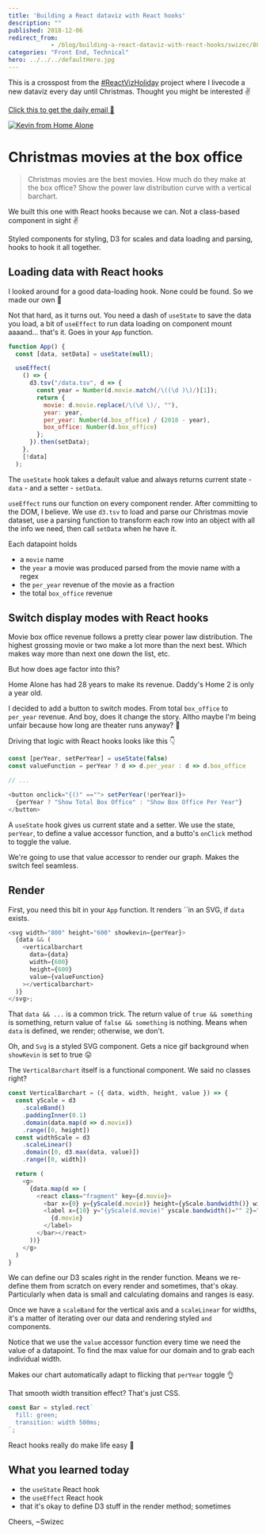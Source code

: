 ```yaml
---
title: 'Building a React dataviz with React hooks'
description: ""
published: 2018-12-06
redirect_from: 
            - /blog/building-a-react-dataviz-with-react-hooks/swizec/8801
categories: "Front End, Technical"
hero: ../../../defaultHero.jpg
---
```

This is a crosspost from the [#ReactVizHoliday](https://reactviz.holiday) project where I livecode a new dataviz every day until Christmas. Thought you might be interested ✌️





[Click this to get the daily email 💌](https://reactviz.holiday)



[![Kevin from Home Alone](./img/homealone.png)](https://reactviz.holiday/christmas-movies/)



# Christmas movies at the box office



> Christmas movies are the best movies. How much do they make at the box office? Show the power law distribution curve with a vertical barchart.



We built this one with React hooks because we can. Not a class-based component in sight ✌️



Styled components for styling, D3 for scales and data loading and parsing, hooks to hook it all together.



## Loading data with React hooks



I looked around for a good data-loading hook. None could be found. So we made our own 💪



Not that hard, as it turns out. You need a dash of `useState` to save the data you load, a bit of `useEffect` to run data loading on component mount aaaand… that&#x27;s it. Goes in your `App` function.



```javascript
function App() {
  const [data, setData] = useState(null);

  useEffect(
    () => {
      d3.tsv("/data.tsv", d => {
        const year = Number(d.movie.match(/\((\d )\)/)[1]);
        return {
          movie: d.movie.replace(/\(\d \)/, ""),
          year: year,
          per_year: Number(d.box_office) / (2018 - year),
          box_office: Number(d.box_office)
        };
      }).then(setData);
    },
    [!data]
  );
```



The `useState` hook takes a default value and always returns current state - `data` - and a setter - `setData`.



`useEffect` runs our function on every component render. After committing to the DOM, I believe. We use `d3.tsv` to load and parse our Christmas movie dataset, use a parsing function to transform each row into an object with all the info we need, then call `setData` when he have it.



Each datapoint holds



- a `movie` name
- the `year` a movie was produced parsed from the movie name with a regex
- the `per_year` revenue of the movie as a fraction
- the total `box_office` revenue



## Switch display modes with React hooks



Movie box office revenue follows a pretty clear power law distribution. The highest grossing movie or two make a lot more than the next best. Which makes way more than next one down the list, etc.



But how does age factor into this?



Home Alone has had 28 years to make its revenue. Daddy&#x27;s Home 2 is only a year old.



I decided to add a button to switch modes. From total `box_office` to `per_year` revenue. And boy, does it change the story. Altho maybe I&#x27;m being unfair because how long are theater runs anyway? 🤔



Driving that logic with React hooks looks like this 👇



```javascript
const [perYear, setPerYear] = useState(false)
const valueFunction = perYear ? d => d.per_year : d => d.box_office

// ...

<button onclick="{()" ==""> setPerYear(!perYear)}>
  {perYear ? "Show Total Box Office" : "Show Box Office Per Year"}
</button>
```



A `useState` hook gives us current state and a setter. We use the state, `perYear`, to define a value accessor function, and a butto&#x27;s `onClick` method to toggle the value.



We&#x27;re going to use that value accessor to render our graph. Makes the switch feel seamless.



## Render



First, you need this bit in your `App` function. It renders ``in an SVG, if `data` exists.



```javascript
<svg width="800" height="600" showkevin={perYear}>
  {data && (
    <verticalbarchart
      data={data}
      width={600}
      height={600}
      value={valueFunction}
    ></verticalbarchart>
  )}
</svg>;
```



That `data && ...` is a common trick. The return value of `true && something` is something, return value of `false && something` is nothing. Means when `data` is defined, we render; otherwise, we don&#x27;t.



Oh, and `Svg` is a styled SVG component. Gets a nice gif background when `showKevin` is set to true 😛



The `VerticalBarchart` itself is a functional component. We said no classes right?



```javascript
const VerticalBarchart = ({ data, width, height, value }) => {
  const yScale = d3
    .scaleBand()
    .paddingInner(0.1)
    .domain(data.map(d => d.movie))
    .range([0, height])
  const widthScale = d3
    .scaleLinear()
    .domain([0, d3.max(data, value)])
    .range([0, width])

  return (
    <g>
      {data.map(d => (
        <react class="fragment" key={d.movie}>
          <bar x={0} y={yScale(d.movie)} height={yScale.bandwidth()} width={widthScale(value(d))}>
          <label x={10} y="{yScale(d.movie)" yscale.bandwidth()="" 2}="">
            {d.movie}
          </label>
        </bar></react>
      ))}
    </g>
  )
}
```



We can define our D3 scales right in the render function. Means we re-define them from scratch on every render and sometimes, that&#x27;s okay. Particularly when data is small and calculating domains and ranges is easy.



Once we have a `scaleBand` for the vertical axis and a `scaleLinear` for widths, it&#x27;s a matter of iterating over our data and rendering styled ``and ``components.



Notice that we use the `value` accessor function every time we need the value of a datapoint. To find the max value for our domain and to grab each individual width.



Makes our chart automatically adapt to flicking that `perYear` toggle 👌





That smooth width transition effect? That&#x27;s just CSS.



```javascript
const Bar = styled.rect`
  fill: green;
  transition: width 500ms;
`;
```



React hooks really do make life easy 🎣



## What you learned today



- the `useState` React hook
- the `useEffect` React hook
- that it&#x27;s okay to define D3 stuff in the render method; sometimes



Cheers, ~Swizec
